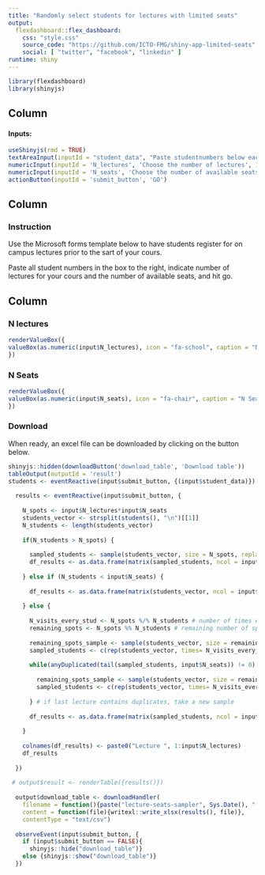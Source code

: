 ```yaml
---
title: "Randomly select students for lectures with limited seats"
output: 
  flexdashboard::flex_dashboard:
    css: "style.css"
    source_code: "https://github.com/ICTO-FMG/shiny-app-limited-seats"
    social: [ "twitter", "facebook", "linkedin" ]
runtime: shiny
---
```


```r
library(flexdashboard)
library(shinyjs)
```

Column {.sidebar}
-----------------------------------------------------------------------

#### Inputs:

```r
useShinyjs(rmd = TRUE)
textAreaInput(inputId = "student_data", "Paste studentnumbers below each other", height = "100px", placeholder = "1234\n2345\n3456")
numericInput(inputId = 'N_lectures', 'Choose the number of lectures', 1, min = 1)
numericInput(inputId = 'N_seats', 'Choose the number of available seats per lecture', 1, min = 1)
actionButton(inputId = 'submit_button', 'GO')
```

Column {data-width=700}
-----------------------------------------------------------------------

### Instruction

Use the Microsoft forms template below to have students register for on campus lectures prior to the sart of your cours.

Paste all student numbers in the box to the right, indicate number of lectures for your cours and the number of available seats, and hit go.

Column {data-width=300}
-----------------------------------------------------------------------

### N lectures {.value-box}

```r
renderValueBox({
valueBox(as.numeric(input$N_lectures), icon = "fa-school", caption = "N Lectures" )
})
```

### N Seats {.value-box}

```r
renderValueBox({
valueBox(as.numeric(input$N_seats), icon = "fa-chair", caption = "N Seats", color = "orange")
})
```

### Download

When ready, an excel file can be downloaded by clicking on the button below.

```r
shinyjs::hidden(downloadButton('download_table', 'Download table'))
tableOutput(outputId = 'result')
students <- eventReactive(input$submit_button, {(input$student_data)})
  
  results <- eventReactive(input$submit_button, {
    
    N_spots <- input$N_lectures*input$N_seats
    students_vector <- strsplit(students(), "\n")[[1]]
    N_students <- length(students_vector)
    
    if(N_students > N_spots) {
      
      sampled_students <- sample(students_vector, size = N_spots, replace = F)
      df_results <- as.data.frame(matrix(sampled_students, ncol = input$N_lectures, nrow = input$N_seats))
      
    } else if (N_students < input$N_seats) { 
      
      df_results <- as.data.frame(matrix(students_vector, ncol = input$N_lectures, nrow = N_students))
      
    } else {
      
      N_visits_every_stud <- N_spots %/% N_students # number of times every student may come
      remaining_spots <- N_spots %% N_students # remaining number of spots to sample for
      
      remaining_spots_sample <- sample(students_vector, size = remaining_spots, replace = F)
      sampled_students <- c(rep(students_vector, times= N_visits_every_stud), remaining_spots_sample)
      
      while(anyDuplicated(tail(sampled_students, input$N_seats)) != 0) {
        
        remaining_spots_sample <- sample(students_vector, size = remaining_spots, replace = F)
        sampled_students <- c(rep(students_vector, times= N_visits_every_stud), remaining_spots_sample)
        
      } # if last lecture contains duplicates, take a new sample
      
      df_results <- as.data.frame(matrix(sampled_students, ncol = input$N_lectures, nrow = input$N_seats))
      
    }
    
    colnames(df_results) <- paste0("Lecture ", 1:input$N_lectures)
    df_results
    
  })
  
 # output$result <- renderTable({results()})
  
  output$download_table <- downloadHandler(
    filename = function(){paste("lecture-seats-sampler", Sys.Date(), ".xlsx", sep="")},
    content = function(file){writexl::write_xlsx(results(), file)},
    contentType = "text/csv")
  
  observeEvent(input$submit_button, {
    if (input$submit_button == FALSE){
      shinyjs::hide("download_table")}
    else {shinyjs::show("download_table")}
  })
```
